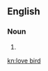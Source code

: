 ==English==

===Noun===
{{en-noun|sg=[[love]] [[bird]]}}

# {{alternative spelling of|lovebird}}

[[kn:love bird]]